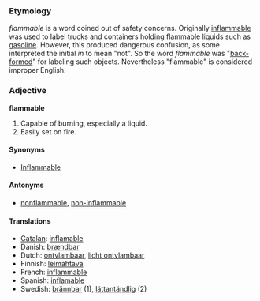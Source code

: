 ===Etymology===
''flammable'' is a word coined out of safety concerns.  Originally [[inflammable]] was used to label trucks and containers holding flammable liquids such as [[gasoline]].  However, this produced dangerous confusion, as some interpreted the initial ''in'' to mean "not".  So the word ''flammable'' was "[[back-formation|back-form]]ed" for labeling such objects. Nevertheless "flammable" is considered improper English.

===Adjective===
'''flammable'''

#Capable of burning, especially a liquid.
#Easily set on fire.

====Synonyms====
*[[Inflammable]]

====Antonyms====
*[[nonflammable]], [[non-inflammable]]

====Translations====
*[[Catalan]]: [[inflamable]]
*Danish: [[brændbar]]
*Dutch: [[ontvlambaar]], [[licht ontvlambaar]]
*Finnish: [[leimahtava]]
*French: [[inflammable]]
*Spanish: [[inflamable]]
*Swedish: [[brännbar]] (1), [[lättantändlig]] (2)